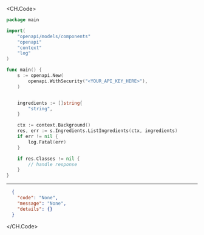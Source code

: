 
<CH.Code>
```go ListIngredients.go
package main

import(
	"openapi/models/components"
	"openapi"
	"context"
	"log"
)

func main() {
    s := openapi.New(
        openapi.WithSecurity("<YOUR_API_KEY_HERE>"),
    )


    ingredients := []string{
        "string",
    }

    ctx := context.Background()
    res, err := s.Ingredients.ListIngredients(ctx, ingredients)
    if err != nil {
        log.Fatal(err)
    }

    if res.Classes != nil {
        // handle response
    }
}
```
---

```json Example Response
  {
    "code": "None",
    "message": "None",
    "details": {}
  }
```
</CH.Code>
